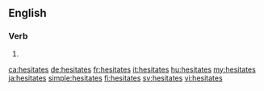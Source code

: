 ==English==

===Verb===
{{head|en|verb form}}

# {{en-third-person singular of|hesitate}}

[[ca:hesitates]]
[[de:hesitates]]
[[fr:hesitates]]
[[it:hesitates]]
[[hu:hesitates]]
[[my:hesitates]]
[[ja:hesitates]]
[[simple:hesitates]]
[[fi:hesitates]]
[[sv:hesitates]]
[[vi:hesitates]]